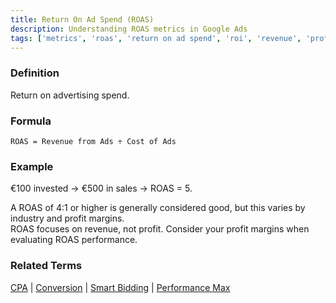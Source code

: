 ```yaml
---
title: Return On Ad Spend (ROAS)
description: Understanding ROAS metrics in Google Ads
tags: ['metrics', 'roas', 'return on ad spend', 'roi', 'revenue', 'profitability', 'advertising efficiency', 'google ads']
---
```



### Definition
Return on advertising spend.

### Formula
```
ROAS = Revenue from Ads ÷ Cost of Ads
```

### Example
€100 invested → €500 in sales → ROAS = 5.

<Aside type="tip">A ROAS of 4:1 or higher is generally considered good, but this varies by industry and profit margins.</Aside>

<Aside type="note">ROAS focuses on revenue, not profit. Consider your profit margins when evaluating ROAS performance.</Aside>

### Related Terms
[CPA](/metrics/cpa) | [Conversion](/metrics/conversion) | [Smart Bidding](/automation/smart-bidding) | [Performance Max](/automation/performance-max)